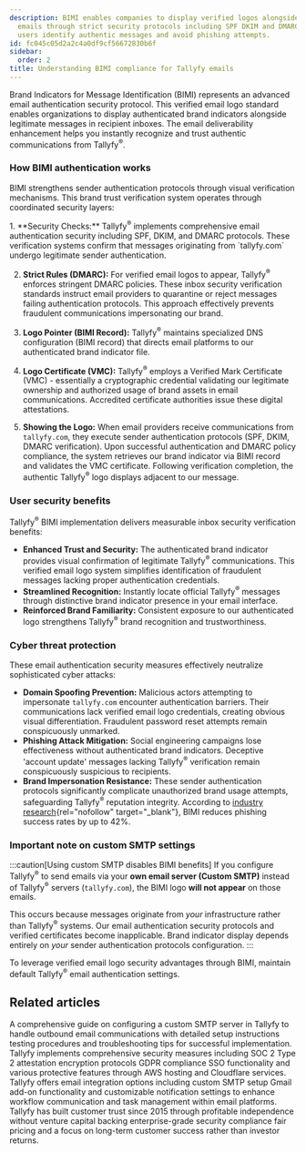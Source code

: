 ```yaml
---
description: BIMI enables companies to display verified logos alongside legitimate
  emails through strict security protocols including SPF DKIM and DMARC while helping
  users identify authentic messages and avoid phishing attempts.
id: fc045c05d2a2c4a0df9cf56672830b6f
sidebar:
  order: 2
title: Understanding BIMI compliance for Tallyfy emails
---
```



Brand Indicators for Message Identification (BIMI) represents an advanced email authentication security protocol. This verified email logo standard enables organizations to display authenticated brand indicators alongside legitimate messages in recipient inboxes. The email deliverability enhancement helps you instantly recognize and trust authentic communications from Tallyfy<sup>®</sup>.

### How BIMI authentication works

BIMI strengthens sender authentication protocols through visual verification mechanisms. This brand trust verification system operates through coordinated security layers:

<Steps>
1.  **Security Checks:**
    Tallyfy<sup>®</sup> implements comprehensive email authentication security including SPF, DKIM, and DMARC protocols. These verification systems confirm that messages originating from `tallyfy.com` undergo legitimate sender authentication.

2.  **Strict Rules (DMARC):**
    For verified email logos to appear, Tallyfy<sup>®</sup> enforces stringent DMARC policies. These inbox security verification standards instruct email providers to quarantine or reject messages failing authentication protocols. This approach effectively prevents fraudulent communications impersonating our brand.

3.  **Logo Pointer (BIMI Record):**
    Tallyfy<sup>®</sup> maintains specialized DNS configuration (BIMI record) that directs email platforms to our authenticated brand indicator file.

4.  **Logo Certificate (VMC):**
    Tallyfy<sup>®</sup> employs a Verified Mark Certificate (VMC) - essentially a cryptographic credential validating our legitimate ownership and authorized usage of brand assets in email communications. Accredited certificate authorities issue these digital attestations.

5.  **Showing the Logo:**
    When email providers receive communications from `tallyfy.com`, they execute sender authentication protocols (SPF, DKIM, DMARC verification). Upon successful authentication and DMARC policy compliance, the system retrieves our brand indicator via BIMI record and validates the VMC certificate. Following verification completion, the authentic Tallyfy<sup>®</sup> logo displays adjacent to our message.
</Steps>

### User security benefits

Tallyfy<sup>®</sup> BIMI implementation delivers measurable inbox security verification benefits:

*   **Enhanced Trust and Security:** The authenticated brand indicator provides visual confirmation of legitimate Tallyfy<sup>®</sup> communications. This verified email logo system simplifies identification of fraudulent messages lacking proper authentication credentials.
*   **Streamlined Recognition:** Instantly locate official Tallyfy<sup>®</sup> messages through distinctive brand indicator presence in your email interface.
*   **Reinforced Brand Familiarity:** Consistent exposure to our authenticated logo strengthens Tallyfy<sup>®</sup> brand recognition and trustworthiness.

### Cyber threat protection

These email authentication security measures effectively neutralize sophisticated cyber attacks:

*   **Domain Spoofing Prevention:** Malicious actors attempting to impersonate `tallyfy.com` encounter authentication barriers. Their communications lack verified email logo credentials, creating obvious visual differentiation. Fraudulent password reset attempts remain conspicuously unmarked.
*   **Phishing Attack Mitigation:** Social engineering campaigns lose effectiveness without authenticated brand indicators. Deceptive 'account update' messages lacking Tallyfy<sup>®</sup> verification remain conspicuously suspicious to recipients.
*   **Brand Impersonation Resistance:** These sender authentication protocols significantly complicate unauthorized brand usage attempts, safeguarding Tallyfy<sup>®</sup> reputation integrity. According to [industry research](https://bimigroup.org/){rel="nofollow" target="_blank"}, BIMI reduces phishing success rates by up to 42%.

### Important note on custom SMTP settings

:::caution[Using custom SMTP disables BIMI benefits]
If you configure Tallyfy<sup>®</sup> to send emails via your **own email server (Custom SMTP)** instead of Tallyfy<sup>®</sup> servers (`tallyfy.com`), the BIMI logo **will not appear** on those emails.

This occurs because messages originate from *your* infrastructure rather than Tallyfy<sup>®</sup> systems. Our email authentication security protocols and verified certificates become inapplicable. Brand indicator display depends entirely on *your* sender authentication protocols configuration.
:::

To leverage verified email logo security advantages through BIMI, maintain default Tallyfy<sup>®</sup> email authentication settings.


## Related articles
<CardGrid>
<LinkTitleCard header="<b>Email > Set up custom SMTP sending</b>" href="/products/pro/integrations/email/how-to-set-up-custom-smtp-in-tallyfy/" > A comprehensive guide on configuring a custom SMTP server in Tallyfy to handle outbound email communications with detailed setup instructions testing procedures and troubleshooting tips for successful implementation. </LinkTitleCard>
<LinkTitleCard header="<b>Miscellaneous > Terms & legals</b>" href="/products/pro/miscellaneous/terms-legals/" > Tallyfy implements comprehensive security measures including SOC 2 Type 2 attestation encryption protocols GDPR compliance SSO functionality and various protective features through AWS hosting and Cloudflare services. </LinkTitleCard>
<LinkTitleCard header="<b>Integrations > Email and SMTP</b>" href="/products/pro/integrations/email/" > Tallyfy offers email integration options including custom SMTP setup Gmail add-on functionality and customizable notification settings to enhance workflow communication and task management within email platforms. </LinkTitleCard>
<LinkTitleCard header="<b>Miscellaneous > About Tallyfy</b>" href="/products/pro/miscellaneous/about-tallyfy/" > Tallyfy has built customer trust since 2015 through profitable independence without venture capital backing enterprise-grade security compliance fair pricing and a focus on long-term customer success rather than investor returns. </LinkTitleCard>
</CardGrid>